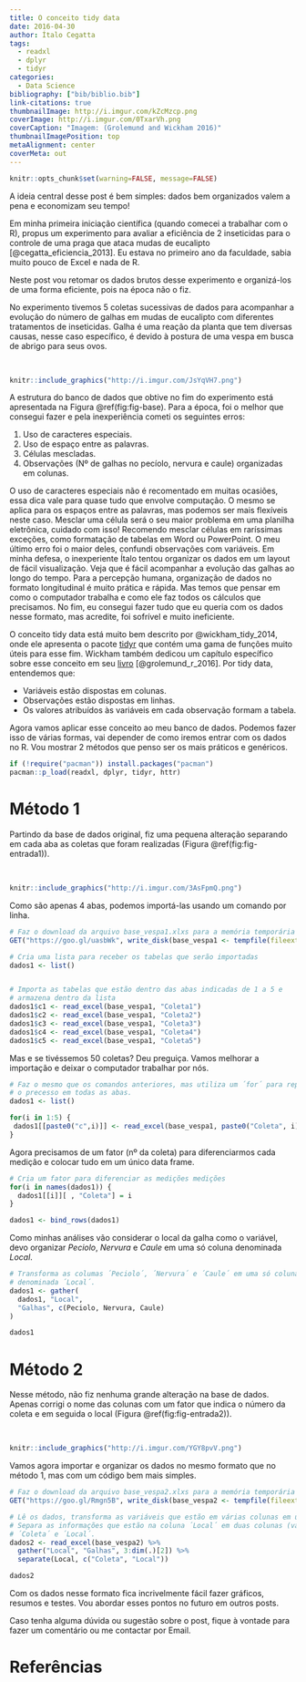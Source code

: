 ---
title: O conceito tidy data
date: 2016-04-30
author: Ítalo Cegatta
tags:
  - readxl
  - dplyr
  - tidyr
categories:
  - Data Science
bibliography: ["bib/biblio.bib"]
link-citations: true
thumbnailImage: http://i.imgur.com/kZcMzcp.png
coverImage: http://i.imgur.com/0TxarVh.png
coverCaption: "Imagem: (Grolemund and Wickham 2016)"
thumbnailImagePosition: top
metaAlignment: center
coverMeta: out
---

```{r set, echo=FALSE, include=FALSE}
knitr::opts_chunk$set(warning=FALSE, message=FALSE)
```

A ideia central desse post é bem simples: dados bem organizados valem a pena e economizam seu tempo!

Em minha primeira iniciação científica (quando comecei a trabalhar com o R), propus um experimento para avaliar a eficiência de 2 inseticidas para o controle de uma praga que ataca mudas de eucalipto [@cegatta_eficiencia_2013]. Eu estava no primeiro ano da faculdade, sabia muito pouco de Excel e nada de R.

Neste post vou retomar os dados brutos desse experimento e organizá-los de uma forma eficiente, pois na época não o fiz.

No experimento tivemos 5 coletas sucessivas de dados para acompanhar a evolução do número de galhas em mudas de eucalipto com diferentes tratamentos de inseticidas. Galha é uma reação da planta que tem diversas causas, nesse caso específico, é devido à postura de uma vespa em busca de abrigo para seus ovos.

<br>
```{r fig-base, echo=FALSE, fig.cap="Dados brutos. Como não organizar seu banco de dados."}
knitr::include_graphics("http://i.imgur.com/JsYqVH7.png")
```

A estrutura do banco de dados que obtive no fim do experimento está apresentada na Figura \@ref(fig:fig-base). Para a época, foi o melhor que consegui fazer e pela inexperiência cometi os seguintes erros:
  
1. Uso de caracteres especiais.
2. Uso de espaço entre as palavras.
3. Células mescladas.
4. Observações (Nº de galhas no pecíolo, nervura e caule) organizadas em colunas.

O uso de caracteres especiais não é recomentado em muitas ocasiões, essa dica vale para quase tudo que envolve computação. O mesmo se aplica para os espaços entre as palavras, mas podemos ser mais flexíveis neste caso. Mesclar uma célula será o seu maior problema em uma planilha eletrônica, cuidado com isso! Recomendo mesclar células em raríssimas exceções, como formatação de tabelas em Word ou PowerPoint. O meu último erro foi o maior deles, confundi observações com variáveis. Em minha defesa, o inexperiente Ítalo tentou organizar os dados em um layout de fácil visualização. Veja que é fácil acompanhar a evolução das galhas ao longo do tempo. Para a percepção humana, organização de dados no formato longitudinal é muito prática e rápida. Mas temos que pensar em como o computador trabalha e como ele faz todos os cálculos que precisamos. No fim, eu consegui fazer tudo que eu queria com os dados nesse formato, mas acredite, foi sofrível e muito ineficiente. 

O conceito tidy data está muito bem descrito por @wickham_tidy_2014, onde ele apresenta o pacote [tidyr](https://cran.r-project.org/web/packages/tidyr/index.html) que contém uma gama de funções muito úteis para esse fim. Wickham também dedicou um capítulo específico sobre esse conceito em seu [livro](http://r4ds.had.co.nz/) [@grolemund_r_2016]. Por tidy data, entendemos que:
  
* Variáveis estão dispostas em colunas.
* Observações estão dispostas em linhas.
* Os valores atribuídos às variáveis em cada observação formam a tabela.

Agora vamos aplicar esse conceito ao meu banco de dados. Podemos fazer isso de várias formas, vai depender de como iremos entrar com os dados no R. Vou mostrar 2 métodos que penso ser os mais práticos e genéricos.

```{r pacotes}
if (!require("pacman")) install.packages("pacman")
pacman::p_load(readxl, dplyr, tidyr, httr)
```

# Método 1

Partindo da base de dados original, fiz uma pequena alteração separando em cada aba as coletas que foram realizadas (Figura \@ref(fig:fig-entrada1)).

<br>
```{r fig-entrada1, echo=FALSE, fig.cap="Modificação do banco de dados original para ser importado no R. Divisão das coletas em abas."}
knitr::include_graphics("http://i.imgur.com/3AsFpmQ.png")
```

Como são apenas 4 abas, podemos importá-las usando um comando por linha.

```{r, include=FALSE}
# Faz o download da arquivo base_vespa1.xlxs para a memória temporária
GET("https://goo.gl/uasbWk", write_disk(base_vespa1 <- tempfile(fileext = ".xlsx")))

# Cria uma lista para receber os tabelas que serão importadas
dados1 <- list() 


# Importa as tabelas que estão dentro das abas indicadas de 1 a 5 e
# armazena dentro da lista
dados1$c1 <- read_excel(base_vespa1, "Coleta1")
dados1$c2 <- read_excel(base_vespa1, "Coleta2")
dados1$c3 <- read_excel(base_vespa1, "Coleta3")
dados1$c4 <- read_excel(base_vespa1, "Coleta4")
dados1$c5 <- read_excel(base_vespa1, "Coleta5")
```

Mas e se tivéssemos 50 coletas? Deu preguiça. Vamos melhorar a importação e deixar o computador trabalhar por nós.

```{r}
# Faz o mesmo que os comandos anteriores, mas utiliza um ´for´ para repetir 
# o precesso em todas as abas. 
dados1 <- list()

for(i in 1:5) {
 dados1[[paste0("c",i)]] <- read_excel(base_vespa1, paste0("Coleta", i))
}
```

Agora precisamos de um fator (nº da coleta) para diferenciarmos cada medição e colocar tudo em um único data frame.

```{r}
# Cria um fator para diferenciar as medições medições 
for(i in names(dados1)) {
  dados1[[i]][ , "Coleta"] = i  
}

dados1 <- bind_rows(dados1)
```

Como minhas análises vão considerar o local da galha como o variável, devo organizar *Peciolo*, *Nervura* e *Caule* em uma só coluna denominada *Local*.

```{r}
# Transforma as columas ´Peciolo´, ´Nervura´ e ´Caule´ em uma só coluna
# denominada ´Local´.
dados1 <- gather(
  dados1, "Local",
  "Galhas", c(Peciolo, Nervura, Caule)
)

dados1
```

# Método 2

Nesse método, não fiz nenhuma grande alteração na base de dados. Apenas corrigi o nome das colunas com um fator que indica o número da coleta e em seguida o local (Figura \@ref(fig:fig-entrada2)).

<br>
```{r fig-entrada2, echo=FALSE, fig.cap="Modificação do banco de dados original para ser importado no R. Alteração dos nomes das colunas."}
knitr::include_graphics("http://i.imgur.com/YGY8pvV.png")
```

Vamos agora importar e organizar os dados no mesmo formato que no método 1, mas com um código bem mais simples.

```{r, include=FALSE}
# Faz o download da arquivo base_vespa2.xlxs para a memória temporária
GET("https://goo.gl/Rmgn5B", write_disk(base_vespa2 <- tempfile(fileext = ".xlsx")))
```

```{r}
# Lê os dados, transforma as variáveis que estão em várias colunas em uma só e
# Separa as informações que estão na coluna ´Local´ em duas colunas (variáveis)
# ´Coleta´ e ´Local´.
dados2 <- read_excel(base_vespa2) %>%
  gather("Local", "Galhas", 3:dim(.)[2]) %>%
  separate(Local, c("Coleta", "Local"))

dados2
```

Com os dados nesse formato fica incrivelmente fácil fazer gráficos, resumos e testes. Vou abordar esses pontos no futuro em outros posts.

Caso tenha alguma dúvida ou sugestão sobre o post, fique à vontade para fazer um comentário ou me contactar por Email.

# Referências

